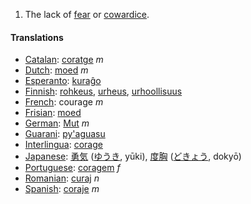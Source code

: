 #The lack of [[fear]] or [[cowardice]].

==== Translations ====
*[[Catalan]]: [[coratge]] ''m''
*[[Dutch]]: [[moed]] ''m''
*[[Esperanto]]: [[kuraĝo]]
*[[Finnish]]: [[rohkeus]], [[urheus]], [[urhoollisuus]]
*[[French]]: courage ''m''
*[[Frisian]]: [[moed]]
*[[German]]: [[Mut]] ''m''
*[[Guarani]]: [[py'aguasu]]
*[[Interlingua]]: [[corage]]
*[[Japanese]]: [[勇気]] ([[ゆうき]], yūki), [[度胸]] ([[どきょう]], dokyō)
*[[Portuguese]]: [[coragem]] ''f''
*[[Romanian]]: [[curaj]] ''n''
*[[Spanish]]: [[coraje]] ''m''